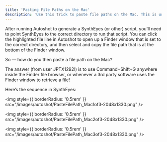 ```yaml
---
title: 'Pasting File Paths on the Mac'
description: 'Use this trick to paste file paths on the Mac. This is useful when running scripts in SynthEyes and other tools.'
---
```


After running Autoshot to generate a SynthEyes (or other) script, you’ll need to point SynthEyes to the correct directory to run that script. You can click the highlighted file line in Autoshot to open up a Finder window that is set to the correct directory, and then select and copy the file path that is at the bottom of the Finder window.

So — how do you then paste a file path on the Mac?

The answer (from user JPTX1292!) is to use Command+Shift+G anywhere inside the Finder file browser, or whenever a 3rd party software uses the Finder window to retrieve a file!

Here’s the sequence in SynthEyes:

<img
  style={{ borderRadius: '0.5rem' }}
  src="/images/autoshot/PasteFilePath_Mac1of3-2048x1330.png"
/>

<img
  style={{ borderRadius: '0.5rem' }}
  src="/images/autoshot/PasteFilePath_Mac2of3-2048x1330.png"
/>

<img
  style={{ borderRadius: '0.5rem' }}
  src="/images/autoshot/PasteFilePath_Mac3of3-2048x1330.png"
/>